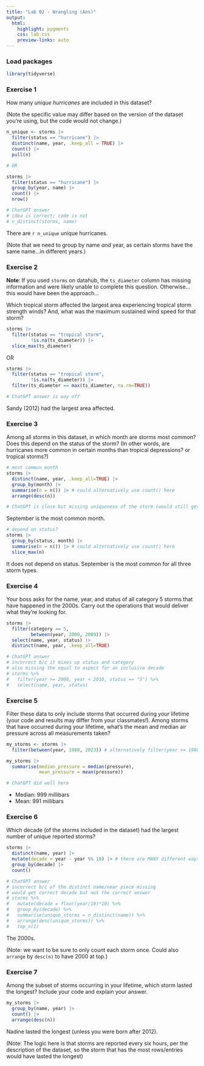 ```yaml
---
title: "Lab 02 - Wrangling (Ans)"
output: 
  html: 
    highlight: pygments
    css: lab.css
    preview-links: auto
---
```


### Load packages

```r
library(tidyverse) 
```


### Exercise 1

How many *unique* *hurricanes* are included in this dataset? 

(Note the specific value may differ based on the version of the dataset you're using, but the code would not change.)

```r
n_unique <- storms |> 
  filter(status == "hurricane") |>
  distinct(name, year, .keep_all = TRUE) |>
  count() |>
  pull(n)

# OR

storms |> 
  filter(status == "hurricane") |>
  group_by(year, name) |> 
  count() |>
  nrow()

# ChatGPT answer
# idea is correct; code is not
# n_distinct(storms, name)

```

There are `r n_unique` unique hurricanes.

(Note that we need to group by name *and* year, as certain storms have the same name...in different years.)

### Exercise 2

**Note**: If you used `storms` on datahub, the `ts_diameter` column has missing information and were likely unable to complete this question. Otherwise...this would have been the approach...

Which tropical storm affected the largest area experiencing tropical storm strength winds? And, what was the maximum sustained wind speed for that storm?


```r
storms |> 
  filter(status == "tropical storm", 
         !is.na(ts_diameter)) |> 
  slice_max(ts_diameter)
```

OR

```r
storms |>
  filter(status == "tropical storm",
         !is.na(ts_diameter)) |> 
  filter(ts_diameter == max(ts_diameter, na.rm=TRUE))

# ChatGPT answer is way off
```

Sandy (2012) had the largest area affected.

### Exercise 3

Among all storms in this dataset, in which month are storms most common? Does this depend on the status of the storm? (In other words, are hurricanes more common in certain months than tropical depressions? or tropical storms?) 


```r
# most common month
storms |> 
  distinct(name, year, .keep_all=TRUE) |>
  group_by(month) |>
  summarise(n = n()) |> # could alternatively use count() here
  arrange(desc(n))

# ChatGPT is close but missing uniqueness of the storm (would still get the correct answer)
```

September is the most common month.

```r
# depend on status?
storms |> 
  group_by(status, month) |>
  summarise(n = n()) |> # could alternatively use count() here
  slice_max(n)
```

It does not depend on status. September is the most common for all three storm types.

### Exercise 4

Your boss asks for the name, year, and status of all category 5 storms that have happened in the 2000s. Carry out the operations that would deliver what they're looking for. 

```r
storms |>
  filter(category == 5,
         between(year, 2000, 2009)) |>
  select(name, year, status) |>
  distinct(name, year, .keep_all=TRUE)

# ChatGPT answer
# incorrect b/c it mixes up status and category
# also missing the equal to aspect for an inclusive decade
# storms %>%
#   filter(year >= 2000, year < 2010, status == "5") %>%
#   select(name, year, status)
```


### Exercise 5

Filter these data to only include storms that occurred during *your* lifetime (your code and results may differ from your classmates!). Among storms that have occurred during your lifetime, what's the mean and median air pressure across all measurements taken? 

```r
my_storms <- storms |>
  filter(between(year, 1988, 2023)) # alternatively filter(year >= 1988)

my_storms |>
  summarise(median_pressure = median(pressure),
            mean_pressure = mean(pressure))

# ChatGPT did well here
```

- Median: 999 millibars
- Mean: 991 millibars

### Exercise 6

Which decade (of the storms included in the dataset) had the largest number of unique reported storms?
 
```r
storms |> 
  distinct(name, year) |>
  mutate(decade = year - year %% 10) |> # there are MANY different ways to approach this!
  group_by(decade) |>
  count()

# ChatGPT answer
# incorrect b/c of the distinct name/near piece missing
# would get correct decade but not the correct answer
# storms %>%
#   mutate(decade = floor(year/10)*10) %>%
#   group_by(decade) %>%
#   summarise(unique_storms = n_distinct(name)) %>%
#   arrange(desc(unique_storms)) %>%
#   top_n(1)
```
 
The 2000s.

(Note: we want to be sure to only count each storm once. Could also `arrange` by `desc(n)` to have 2000 at top.)

### Exercise 7

Among the subset of storms occurring in your lifetime, which storm lasted the longest? Include your code and explain your answer.

```r
my_storms |>  
  group_by(name, year) |> 
  count() |> 
  arrange(desc(n))
```

Nadine lasted the longest (unless you were born after 2012).

(Note: The logic here is that storms are reported every six hours, per the description of the dataset, so the storm that has the most rows/entries would have lasted the longest)

